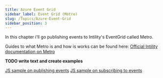 ```yaml
---
title: Azure Event Grid
sidebar_label: Event Grid (Metro)
slug: /Topics/Azure-Event-Grid
sidebar_position: 3
---
```


In this chapter i'll go publishing events to Intility's EventGrid called Metro.

Guides to what Metro is and how is works can be found here: [Official Intility documentation on Metro](https://developers.intility.com/guides/metro/about_metro) 

**TODO write text and create examples**

[JS sample on publishing events](https://gitlab.intility.com/metro/samples/-/blob/master/js/publish-events/index.js)
[JS sample on subscribing to events](https://gitlab.intility.com/metro/samples/-/blob/master/js/subscribe-to-events/index.js)
